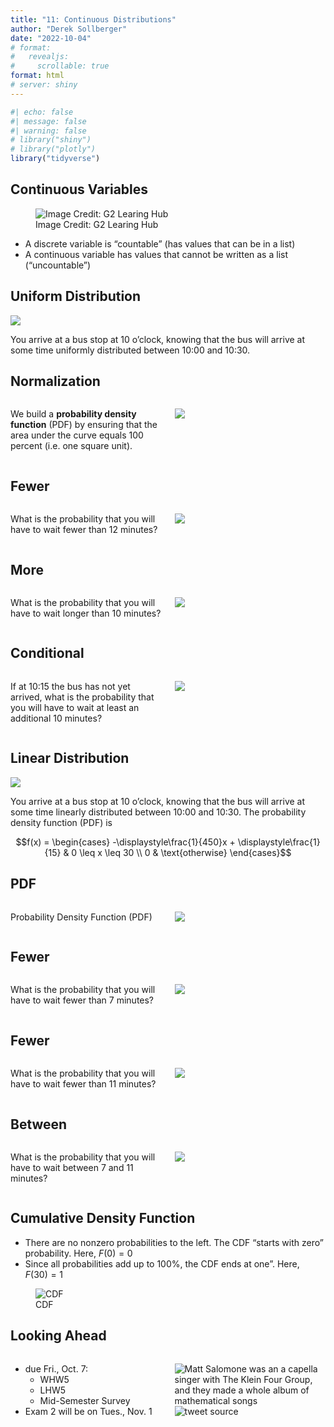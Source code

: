 ```yaml
---
title: "11: Continuous Distributions"
author: "Derek Sollberger"
date: "2022-10-04"
# format: 
#   revealjs:
#     scrollable: true
format: html
# server: shiny
---
```


\newcommand{\ds}{\displaystyle}

```r
#| echo: false
#| message: false
#| warning: false
# library("shiny")
# library("plotly")
library("tidyverse")
```

## Continuous Variables

![Image Credit: G2 Learing Hub](discrete vs continuous.png)

- A discrete variable is “countable” (has values that can be in a list)
- A continuous variable has values that cannot be written as a list (“uncountable”)

## Uniform Distribution

![](Cattracks1.png)

You arrive at a bus stop at 10 o'clock, knowing that the bus will arrive at some time uniformly distributed between 10:00 and 10:30.

::::: {.panel-tabset}

## Normalization

:::: {.columns}

::: {.column width="50%"}
We build a **probability density function** (PDF) by ensuring that the area under the curve equals 100 percent (i.e. one square unit).
:::

::: {.column width="50%"}
![](fig12-1.png)
:::

::::

## Fewer

:::: {.columns}

::: {.column width="50%"}
What is the probability that you will have to wait fewer than 12 minutes?
:::

::: {.column width="50%"}
![](fig12-2.png)
:::

::::

## More

:::: {.columns}

::: {.column width="50%"}
What is the probability that you will have to wait longer than 10 minutes?
:::

::: {.column width="50%"}
![](fig12-3.png)
:::

::::

## Conditional

:::: {.columns}

::: {.column width="50%"}
If at 10:15 the bus has not yet arrived, what is the probability that you will have to wait at least an additional 10 minutes?
:::

::: {.column width="50%"}
![](fig12-4.png)
:::

::::

:::::


## Linear Distribution

![](Cattracks2.png)

You arrive at a bus stop at 10 o'clock, knowing that the bus will arrive at some time linearly distributed between 10:00 and 10:30.  The probability density function (PDF) is

$$f(x) = \begin{cases} -\ds\frac{1}{450}x + \ds\frac{1}{15} & 0 \leq x \leq 30 \\ 0 & \text{otherwise} \end{cases}$$


::::: {.panel-tabset}

## PDF

:::: {.columns}

::: {.column width="50%"}
Probability Density Function (PDF)
:::

::: {.column width="50%"}
![](fig12-5.png)
:::

::::

## Fewer

:::: {.columns}

::: {.column width="50%"}
What is the probability that you will have to wait fewer than 7 minutes?
:::

::: {.column width="50%"}
![](fig12-6.png)
:::

::::

## Fewer

:::: {.columns}

::: {.column width="50%"}
What is the probability that you will have to wait fewer than 11 minutes?
:::

::: {.column width="50%"}
![](fig12-7.png)
:::

::::

## Between

:::: {.columns}

::: {.column width="50%"}
What is the probability that you will have to wait between 7 and 11 minutes?
:::

::: {.column width="50%"}
![](fig12-8.png)
:::

::::

:::::


## Cumulative Density Function

- There are no nonzero probabilities to the left.  The CDF "starts with zero" probability.  Here, $F(0) = 0$
- Since all probabilities add up to 100\%, the CDF 
ends at one".  Here, $F(30) = 1$

![CDF](fig12-9.png)


## Looking Ahead

:::: {.columns}

::: {.column width="50%"}
- due Fri., Oct. 7:
  - WHW5
  - LHW5
  - Mid-Semester Survey
  
- Exam 2 will be on Tues., Nov. 1

:::

::: {.column width="50%"}
![Matt Salomone was an a capella singer with The Klein Four Group, and they made a whole album of mathematical songs](boring.png)
![tweet source](https://mobile.twitter.com/matthematician/status/1574372761144811520)

:::

::::

















:::: {.columns}

::: {.column width="50%"}
	
:::

::: {.column width="50%"}

:::

::::

:::: {.panel-tabset}



::::
